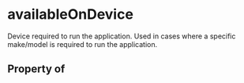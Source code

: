 # availableOnDevice

Device required to run the application. Used in cases where a specific make/model is required to run the application.

## Property of



